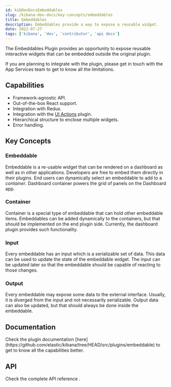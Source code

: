 ---
id: kibDevDocsEmbeddables
slug: /kibana-dev-docs/key-concepts/embeddables
title: Embeddables
description: Embeddables provide a way to expose a reusable widget.
date: 2022-07-27
tags: ['kibana', 'dev', 'contributor', 'api docs']
---

The Embeddables Plugin provides an opportunity to expose reusable interactive widgets that can be embedded outside the original plugin.

If you are planning to integrate with the plugin, please get in touch with the App Services team to get to know all the limitations.

## Capabilities
- Framework-agnostic API.
- Out-of-the-box React support.
- Integration with Redux.
- Integration with the [UI Actions](https://github.com/elastic/kibana/tree/HEAD/src/plugins/ui_actions) plugin.
- Hierarchical structure to enclose multiple widgets.
- Error handling.

## Key Concepts
### Embeddable
Embeddable is a re-usable widget that can be rendered on a dashboard as well as in other applications.
Developers are free to embed them directly in their plugins.
End users can dynamically select an embeddable to add to a _container_.
Dashboard container powers the grid of panels on the Dashboard app.

### Container
Container is a special type of embeddable that can hold other embeddable items.
Embeddables can be added dynamically to the containers, but that should be implemented on the end plugin side.
Currently, the dashboard plugin provides such functionality.

### Input
Every embeddable has an input which is a serializable set of data.
This data can be used to update the state of the embeddable widget.
The input can be updated later so that the embeddable should be capable of reacting to those changes.

### Output
Every embeddable may expose some data to the external interface.
Usually, it is diverged from the input and not necessarily serializable.
Output data can also be updated, but that should always be done inside the embeddable.

## Documentation
<DocCallOut>
  Check the plugin documentation [here](https://github.com/elastic/kibana/tree/HEAD/src/plugins/embeddable) to get to know all the capabilities better.
</DocCallOut>

## API
<DocCallOut>
  Check the complete API reference <DocLink id="kibEmbeddablePluginApi" text="here" />.
</DocCallOut>
